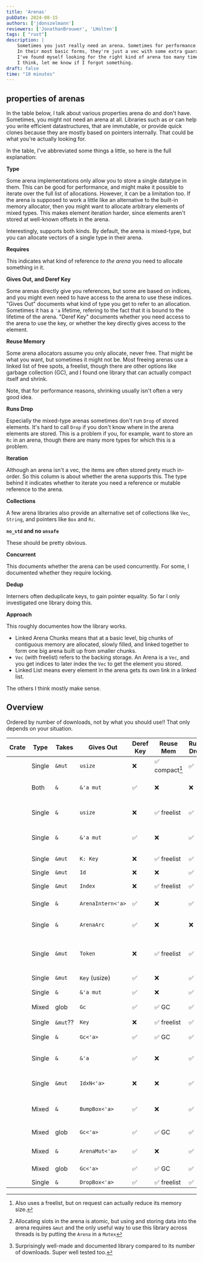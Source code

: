 ```yaml
---
title: 'Arenas'
pubDate: 2024-08-15
authors: ['jdonszelmann']
reviewers: ['JonathanBrouwer', 'LHolten']
tags: [ "rust"]
description: |
    Sometimes you just really need an arena. Sometimes for performance reasons, other times for lifetime-related reasons.
    In their most basic forms, they're just a vec with some extra guarantees. However, it's those extra guarantees that matter.
    I've found myself looking for the right kind of arena too many times, so here's an overview of literally everything there is. 
    I think, let me know if I forgot something.
draft: false
time: "10 minutes"
---
```



## properties of arenas

In the table below, I talk about various properties arena do and don't have. 
Sometimes, you might not need an arena at all.
Libraries such as <Crate name="elsa" /> or <Crate name="rpds" /> can help you write efficient datastructures, 
that are immutable, or provide quick clones because they are mostly based on pointers internally.
That could be what you're actually looking for.

In the table, I've abbreviated some things a little, so here is the full explanation:

**Type**

Some arena implementations only allow you to store a single datatype in them.
This can be good for performance, and might make it possible to iterate over the full list of allocations.
However, it can be a limitation too.
If the arena is supposed to work a little like an alternative to the built-in memory allocator, 
then you might want to allocate arbitrary elements of mixed types.
This makes element iteration harder, since elements aren't stored at well-known offsets in the arena.

Interestingly, <Crate name="bumpalo" /> supports both kinds. 
By default, the arena is mixed-type, but you can allocate vectors of a single type in their arena.

**Requires**

This indicates what kind of reference *to the arena* you need to allocate something in it.

**Gives Out, and Deref Key**

Some arenas directly give you references,
but some are based on indices, 
and you might even need to have access to the arena to use these indices.
"Gives Out" documents what kind of type you get to refer to an allocation. 
Sometimes it has a `'a` lifetime, refering to the fact that it is bound to the lifetime of the arena.
"Deref Key" documents whether you need access to the arena to use the key, 
or whether the key directly gives access to the element.

**Reuse Memory**

Some arena allocators assume you only allocate, never free.
That might be what you want, but sometimes it might not be.
Most freeing arenas use a linked list of free spots, a freelist,
though there are other options like garbage collection (GC),
and I found one library that can actually compact itself and shrink.

Note, that for performance reasons, shrinking usually isn't often a very good idea.

**Runs Drop**

Especially the mixed-type arenas sometimes don't run `Drop` of stored elements.
It's hard to call `Drop` if you don't know where in the arena elements are stored.
This is a problem if you, for example, want to store an `Rc` in an arena, 
though there are many more types for which this is a problem.

**Iteration**

Although an arena isn't a vec, the items are often stored prety much in-order.
So this column is about whether the arena supports this.
The type behind it indicates whether to iterate you need a reference or mutable reference to the arena.

**Collections**

A few arena libraries also provide an alternative set of collections like `Vec`, `String`, and pointers like `Box` and `Rc`.

**`no_std` and no `unsafe`**

These should be pretty obvious.

**Concurrent**

This documents whether the arena can be used concurrently. 
For some, I documented whether they require locking.

**Dedup**

Interners often deduplicate keys, to gain pointer equality.
So far I only investigated one library doing this.

**Approach**

This roughly documentes how the library works.

* Linked Arena Chunks means that at a basic level, 
  big chunks of contiguous memory are allocated, 
  slowly filled, and linked together to form one big arena built up from smaller chunks.
* `Vec` (with freelist) refers to the backing storage. 
  An Arena is a `Vec`, and you get indices to later index the `Vec` to get the element you stored.
* Linked List means every element in the arena gets its own link in a linked list.

The others I think mostly make sense.

## Overview

Ordered by number of downloads, not by what you should use!! That only depends on your situation.

<ArenaTable>

| Crate                                     | Type   | Takes    | Gives Out         | Deref Key |Reuse Mem      | Runs Drop | Iteration | Collections  | `no_std` | no `unsafe` | concurrent     | dedup |   Approach                                                                                      | Downloads | Last Update | Version |
| ----------------------------------------- | ------ | -------- | ----------------- | --------- |-------------- | --------- | --------- | ------------ | -------- | ----------- | -------------- | ----- | ----------------------------------------------------------------------------------------------- | --------- | ----------- | ------- |
| <Crate name="slab" large />               | Single | `&mut`   | `usize`           | ❌        |✅ compact[^2] | ✅        | ✅ `&`    | ❌           | ✅       | ✅          | ❌             | ❌    | `Vec` with Freelist                                                                             |           |             |         |
| <Crate name="bumpalo" large />            | Both   | `&`      | `&'a mut`         | ✅        |❌             | ❌        | ❌        | ✅           | ✅       | ❌          | ❌             | ❌    | Linked Arena Chunks                                                                             |           |             |         |
| <Crate name="sharded-slab" large />       | Single | `&`      | `usize`           | ❌        |✅ freelist    | ✅        | ✅ `&`    | ❌           | ❌       | ❌          | ✅             | ❌    | [Linked Arena Chunks](https://docs.rs/sharded-slab/0.1.7/sharded_slab/implementation/index.html)|           |             |         |
| <Crate name="typed-arena" large />        | Single | `&`      | `&'a mut`         | ✅        |❌             | ✅        | ✅ `&mut` | ❌           | ❌       | ❌          | ❌             | ❌    | Linked Arena Chunks                                                                             |           |             |         |
| <Crate name="slotmap" large />            | Single | `&mut`   | `K: Key`          | ❌        |✅ freelist    | ✅        | ✅ `&`    | ❌           | ✅       | ❌          | ❌             | ❌    | `Vec` with Freelist                                                                             |           |             |         |
| <Crate name="id-arena" large />           | Single | `&mut`   | `Id`              | ❌        |❌             | ✅        | ✅ `&`    | ❌           | ✅       | ✅          | ✅             | ❌    | `Vec`                                                                                           |           |             |         |
| <Crate name="generational-arena" large /> | Single | `&mut`   | `Index`           | ❌        |✅ freelist    | ✅        | ✅ `&`    | ❌           | ✅       | ✅          | ❌             | ❌    | `Vec` with Freelist                                                                             |           |             |         |
| <Crate name="internment" large />         | Single | `&`      | `ArenaIntern<'a>` | ✅        |❌             | ✅        | ❌        | ❌           | ❌       | ❌          | 🔒             | ✅    | Hashset of Boxes                                                                                |           |             |         |
| <Crate name="concurrent_arena" large />   | Single | `&`      | `ArenaArc`        | ✅        |❌             | ❌        | ❌        | ❌           | ❌       | ❌          | ✅ alloc may 🔒| ❌    | Reference Counted Buckets                                                                       |           |             |         |
| <Crate name="atree" large />              | Single | `&mut`   | `Token`           | ❌        |✅ freelist    | ✅        | ✅ `&`    | ❌           | ❌       | ✅          | ❌             | ❌    | `Vec`-Backed Linked Tree                                                                        |           |             |         |
| <Crate name="multi-stash" large />        | Single | `&mut`   | `Key` (usize)     | ✅        |❌             | ✅        | ✅ `&`    | ❌           | ✅       | ❌          | ❌             | ❌    | Indexed `Vec`                                                                                   |           |             |         |
| <Crate name="colosseum" large />          | Single | `&`      | `&'a mut`         | ✅        |❌             | ✅        | ❌        | ❌           | ❌       | ❌          | 🔒             | ❌    | `Mutex`ed <Crate name="typed-arena" />                                                          |           |             |         |
| <Crate name="gc" large />                 | Mixed  | glob     | `Gc`              | ✅        |✅ GC          | ✅        | ❌        | ❌           | ❌       | ❌          | ❌             | ❌    | [Garbage Collector](https://manishearth.github.io/blog/2015/09/01/designing-a-gc-in-rust/)      |           |             |         |
| <Crate name="atomic_arena" large />       | Single | `&mut`?? | `Key`             | ❌        |✅ freelist    | ✅        | ✅ `&`    | ❌           | ❌       | ❌          | 🔒             | ❌    | `Vec`[^1]                                                                                       |           |             |         |
| <Crate name="gc-arena" large />           | Single | `&`      | `Gc<'a>`          | ✅        |✅ GC          | ✅        | ❌        | ❌           | ✅       | ❌          | ❌             | ❌    | [Garbage Collector](https://kyju.org/blog/rust-safe-garbage-collection/)                        |           |             |         |
| <Crate name="typed-arena-nomut" large />  | Single | `&`      | `&'a`             | ✅        |❌             | ✅        | ✅ `&`    | ❌           | ❌       | ❌          | ❌             | ❌    | Linked Arena Chunks                                                                             |           |             |         |
| <Crate name="compact_arena" large />      | Single | `&mut`   | `IdxN<'a>`        | ❌        |❌             | ✅        | ❌        | ❌           | ✅       | ❌          | ❌             | ❌    | `Vec` with "branded" indices                                                                    |           |             |         |
| <Crate name="bump_scope" large />         | Mixed  | `&`      | `BumpBox<'a>`     | ✅        |❌             | ✅        | ❌        | ✅           | ✅       | ❌          | ❌             | ❌    | Linked Arena Chunks[^3]                                                                         |           |             |         |
| <Crate name="shredder" large />           | Mixed  | glob     | `Gc<'a>`          | ✅        |✅ GC          | ✅        | ❌        | ❌           | ❌       | ❌          | 🔒 (spinlock)  | ❌    | Single Global GC                                                                                |           |             |         |
| <Crate name="erased-type-arena" large />  | Mixed  | `&`      | `ArenaMut<'a>`    | ✅        |❌             | ✅        | ❌        | ❌           | ❌       | ❌          | ❌             | ❌    | Linked List                                                                                     |           |             |         |
| <Crate name="elise" large />              | Mixed  | glob     | `Gc<'a>`          | ✅        |✅ GC          | ✅        | ❌        | ❌           | ❌       | ❌          | 🔒             | ❌    | Single Global GC                                                                                |           |             |         |
| <Crate name="drop-arena" large />         | Single | `&`      | `DropBox<'a>`     | ✅        |✅ freelist    | ✅        | ❌        | ❌           | ❌       | ❌          | ❌             | ❌    | <Crate name="typed-arena"/>+ free list                                                          |           |             |         |

</ArenaTable>

[^1]: Allocating slots in the arena is atomic, but using and storing data into the arena requires `&mut` and the only useful way to use this library across threads is by putting the `Arena` in a `Mutex`
[^2]: Also uses a freelist, but on request can actually reduce its memory size.
[^3]: Surprisingly well-made and documented library compared to its number of downloads. Super well tested too.
